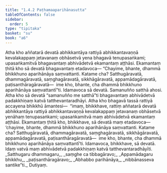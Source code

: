 ```yaml
---
title: "1.4.2 Paṭhamaaparihānasutta"
tableOfContents: false
sidebar:
  order: 5
type: "tipitaka"
basket: "su"
book: "a6"
---
```



<DynamicBreadcrumb />

<Division number="32" book="a6">

<Paragraph number="221" book="a6">
Atha kho aññatarā devatā abhikkantāya rattiyā abhikkantavaṇṇā kevalakappaṃ jetavanaṃ obhāsetvā yena bhagavā tenupasaṅkami; upasaṅkamitvā bhagavantaṃ abhivādetvā ekamantaṃ aṭṭhāsi. Ekamantaṃ ṭhitā kho sā devatā bhagavantaṃ etadavoca—
</Paragraph>

<Paragraph number="222" book="a6">
“Chayime, bhante, dhammā bhikkhuno aparihānāya saṃvattanti. Katame cha? Satthugāravatā, dhammagāravatā, saṃghagāravatā, sikkhāgāravatā, appamādagāravatā, paṭisanthāragāravatā—  ime kho, bhante, cha dhammā bhikkhuno aparihānāya saṃvattantī”ti. Idamavoca sā devatā. Samanuñño satthā ahosi. Atha kho sā devatā “samanuñño me satthā”ti bhagavantaṃ abhivādetvā padakkhiṇaṃ katvā tatthevantaradhāyi.
</Paragraph>

<Paragraph number="223" book="a6">
Atha kho bhagavā tassā rattiyā accayena bhikkhū āmantesi—  “imaṃ, bhikkhave, rattiṃ aññatarā devatā abhikkantāya rattiyā abhikkantavaṇṇā kevalakappaṃ jetavanaṃ obhāsetvā yenāhaṃ tenupasaṅkami; upasaṅkamitvā maṃ abhivādetvā ekamantaṃ aṭṭhāsi. Ekamantaṃ ṭhitā kho, bhikkhave, sā devatā maṃ etadavoca—  ‘chayime, bhante, dhammā bhikkhuno aparihānāya saṃvattanti. Katame cha? Satthugāravatā, dhammagāravatā, saṃghagāravatā, sikkhāgāravatā, appamādagāravatā, paṭisanthāragāravatā—  ime kho, bhante, cha dhammā bhikkhuno aparihānāya saṃvattantī’ti. Idamavoca, bhikkhave, sā devatā. Idaṃ vatvā maṃ abhivādetvā padakkhiṇaṃ katvā tatthevantaradhāyīti.
</Paragraph>

<Paragraph number="224" type="verses" book="a6">
_Satthugaru dhammagaru,_  
_saṃghe ca tibbagāravo;_  
_Appamādagaru bhikkhu,_  
_paṭisanthāragāravo;_  
_Abhabbo parihānāya,_  
_nibbānasseva santike”ti._  


</Paragraph>
</Division>

<Paragraph number="225" type="center" book="a6">
Dutiyaṃ.
</Paragraph>